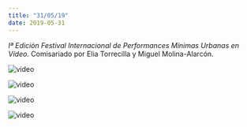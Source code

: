 ```yaml
---
title: "31/05/19"
date: 2019-05-31
---
```


_Iª Edición Festival Internacional de Performances Mínimas Urbanas en Vídeo._ Comisariado por Elia Torrecilla y Miguel Molina-Alarcón.

![video](https://youtu.be/JnCiwt-wBOg)

![video](https://youtu.be/3nxQ1i7lADU)

![video](https://youtu.be/-a4E6k6Q3ec)

![video](https://youtu.be/--yb9P7OrDI)

